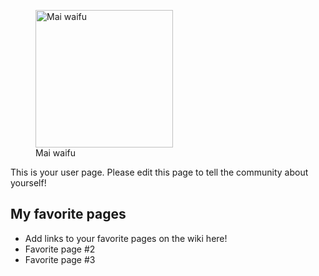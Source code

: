 [[File:Kiso kai ni by daybreaks0-d81ea5t.jpg|thumb|220px|right|Mai waifu]]

This is your user page. Please edit this page to tell the community about yourself!

==My favorite pages==

* Add links to your favorite pages on the wiki here!
* Favorite page #2
* Favorite page #3